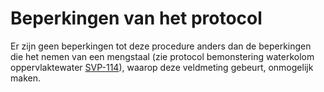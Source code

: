 # Beperkingen van het protocol

Er zijn geen beperkingen tot deze procedure anders dan de beperkingen die het nemen van een mengstaal (zie protocol bemonstering waterkolom oppervlaktewater [SVP-114](https://inbo.github.io/protocols/2024.03/index.html)), waarop deze veldmeting gebeurt, onmogelijk maken.
